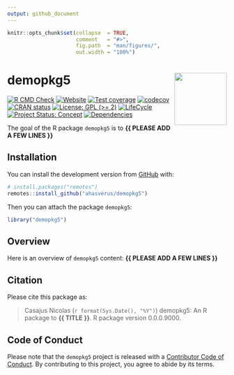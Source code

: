 ```yaml
---
output: github_document
---
```


<!-- README.md is generated from README.Rmd. Please edit that file -->


```r
knitr::opts_chunk$set(collapse  = TRUE,
                      comment   = "#>",
                      fig.path  = "man/figures/",
                      out.width = "100%")
```



demopkg5 <img src="man/figures/package-sticker.png" align="right" style="float:right; height:120px;"/>
=========================================================

<!-- badges: start -->
[![R CMD Check](https://github.com/ahasverus/demopkg5/actions/workflows/R-CMD-check.yaml/badge.svg)](https://github.com/ahasverus/demopkg5/actions/workflows/R-CMD-check.yaml)
[![Website](https://github.com/ahasverus/demopkg5/actions/workflows/pkgdown.yaml/badge.svg)](https://github.com/ahasverus/demopkg5/actions/workflows/pkgdown.yaml)
[![Test coverage](https://github.com/ahasverus/demopkg5/actions/workflows/test-coverage.yaml/badge.svg)](https://github.com/ahasverus/demopkg5/actions/workflows/test-coverage.yaml)
[![codecov](https://codecov.io/gh/ahasverus/demopkg5/branch/main/graph/badge.svg)](https://codecov.io/gh/ahasverus/demopkg5)
[![CRAN status](https://www.r-pkg.org/badges/version/demopkg5)](https://CRAN.R-project.org/package=demopkg5)
[![License: GPL (>= 2)](https://img.shields.io/badge/License-GPL%20%28%3E%3D%202%29-blue.svg)](https://choosealicense.com/licenses/gpl-2.0/)
[![LifeCycle](https://img.shields.io/badge/lifecycle-experimental-orange)](https://lifecycle.r-lib.org/articles/stages.html#experimental)
[![Project Status: Concept](https://www.repostatus.org/badges/latest/concept.svg)](https://www.repostatus.org/#concept)
[![Dependencies](https://img.shields.io/badge/dependencies-0/0-brightgreen?style=flat)](#)
<!-- badges: end -->


The goal of the R package `demopkg5` is to **{{ PLEASE ADD A FEW LINES }}**



## Installation

You can install the development version from [GitHub](https://github.com/) with:

```r
# install.packages("remotes")
remotes::install_github("ahasverus/demopkg5")
```

Then you can attach the package `demopkg5`:

```r
library("demopkg5")
```



## Overview

Here is an overview of `demopkg5` content: **{{ PLEASE ADD A FEW LINES }}**



## Citation

Please cite this package as: 

> Casajus Nicolas (`r format(Sys.Date(), "%Y")`) demopkg5: An R 
package to **{{ TITLE }}**. R package version 0.0.0.9000.



## Code of Conduct

Please note that the `demopkg5` project is released with a 
[Contributor Code of Conduct](https://contributor-covenant.org/version/2/0/CODE_OF_CONDUCT.html). 
By contributing to this project, you agree to abide by its terms.
